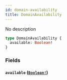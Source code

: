 ```yaml
---
id: domain-availability
title: DomainAvailability
---
```


No description

```graphql
type DomainAvailability {
  available: Boolean!
}
```

### Fields

#### `available` ([`Boolean!`](/graphql/scalars/boolean))

